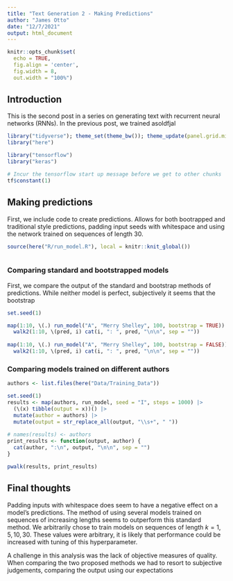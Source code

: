 ```yaml
---
title: "Text Generation 2 - Making Predictions"
author: "James Otto"
date: "12/7/2021"
output: html_document
---
```


```r
knitr::opts_chunk$set(
  echo = TRUE,
  fig.align = 'center',
  fig.width = 8,
  out.width = "100%")
```

## Introduction

This is the second post in a series on generating text with recurrent neural networks (RNNs).
In the previous post, we trained asoldfjal

```r
library("tidyverse"); theme_set(theme_bw()); theme_update(panel.grid.minor = element_blank())
library("here")

library("tensorflow")
library("keras")
```

```r
# Incur the tensorflow start up message before we get to other chunks
tf$constant(1)
```


## Making predictions

First, we include code to create predictions.
Allows for both bootrapped and traditional style predictions, 
padding input seeds with whitespace and using the network trained on sequences of length 30.

```r
source(here("R/run_model.R"), local = knitr::knit_global())
```
```r
```

### Comparing standard and bootstrapped models

First, we compare the output of the standard and bootstrap methods of predictions.
While neither model is perfect, subjectively it seems that the bootstrap 

```r
set.seed(1)

map(1:10, \(.) run_model("A", "Merry Shelley", 100, bootstrap = TRUE)) |>
  walk2(1:10, \(pred, i) cat(i, ": ", pred, "\n\n", sep = ""))
  
map(1:10, \(.) run_model("A", "Merry Shelley", 100, bootstrap = FALSE)) |>
  walk2(1:10, \(pred, i) cat(i, ": ", pred, "\n\n", sep = ""))
```


### Comparing models trained on different authors

```r
authors <- list.files(here("Data/Training_Data"))

set.seed(1)
results <- map(authors, run_model, seed = "I", steps = 1000) |>
  (\(x) tibble(output = x))() |>
  mutate(author = authors) |>
  mutate(output = str_replace_all(output, "\\s+", " "))
  
# names(results) <- authors
print_results <- function(output, author) {
  cat(author, ":\n", output, "\n\n", sep = "")
}

pwalk(results, print_results)
```

## Final thoughts

Padding inputs with whitespace does seem to have a negative effect on a model's predictions.
The method of using several models trained on sequences of increasing lengths seems to outperform this standard method.
We arbitrarily chose to train models on sequences of length $k = 1, 5, 10, 30$.
These values were arbitrary, it is likely that performance could be increased with tuning of this hyperparameter.

A challenge in this analysis was the lack of objective measures of quality. 
When comparing the two proposed methods we had to resort to subjective judgements,
comparing the output using our expectations












